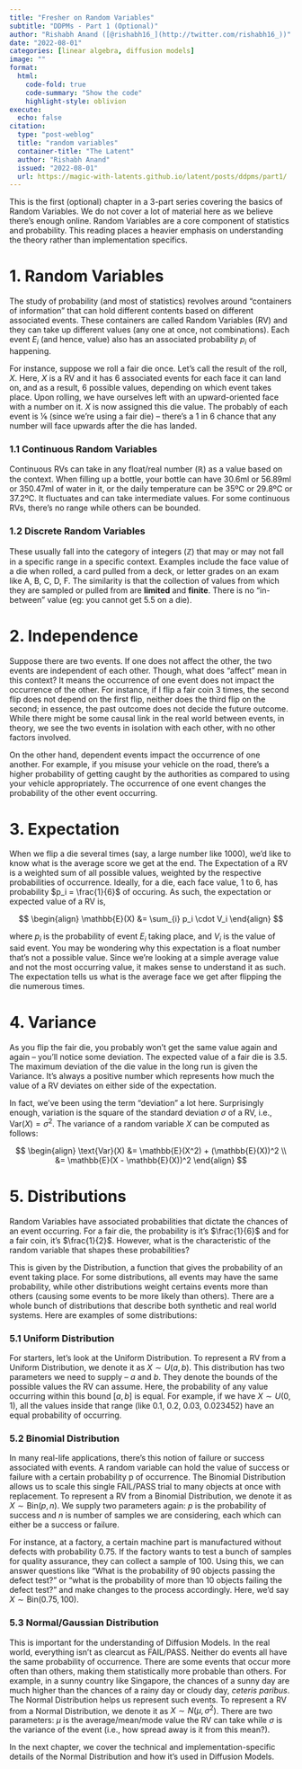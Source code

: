 ```yaml
---
title: "Fresher on Random Variables"
subtitle: "DDPMs - Part 1 (Optional)"
author: "Rishabh Anand ([@rishabh16_](http://twitter.com/rishabh16_))"
date: "2022-08-01"
categories: [linear algebra, diffusion models]
image: ""
format:
  html:
    code-fold: true
    code-summary: "Show the code"
    highlight-style: oblivion
execute: 
  echo: false
citation:
  type: "post-weblog"
  title: "random variables"
  container-title: "The Latent"
  author: "Rishabh Anand"
  issued: "2022-08-01"
  url: https://magic-with-latents.github.io/latent/posts/ddpms/part1/
---
```



This is the first (optional) chapter in a 3-part series covering the basics of Random Variables. We do not cover a lot of material here as we believe there's enough online. Random Variables are a core component of statistics and probability. This reading places a heavier emphasis on understanding the theory rather than implementation specifics.

# 1. Random Variables
The study of probability (and most of statistics) revolves around “containers of information” that can hold different contents based on different associated events. These containers are called Random Variables (RV) and they can take up different values (any one at once, not combinations). Each event $E_i$ (and hence, value) also has an associated probability $p_i$ of happening. 

For instance, suppose we roll a fair die once. Let’s call the result of the roll, $X$. Here, $X$ is a RV and it has 6 associated events for each face it can land on, and as a result, 6 possible values, depending on which event takes place. Upon rolling, we have ourselves left with an upward-oriented face with a number on it. $X$ is now assigned this die value. The probably of each event is ⅙ (since we’re using a fair die) – there’s a 1 in 6 chance that any number will face upwards after the die has landed.


### 1.1 Continuous Random Variables

Continuous RVs can take in any float/real number ($\mathbb{R}$) as a value based on the context. When filling up a bottle, your bottle can have 30.6ml or 56.89ml or 350.47ml of water in it, or the daily temperature can be 35ºC or 29.8ºC or 37.2ºC. It fluctuates and can take intermediate values. For some continuous RVs, there's no range while others can be bounded.

### 1.2 Discrete Random Variables

These usually fall into the category of integers ($\mathbb{Z}$) that may or may not fall in a specific range in a specific context. Examples include the face value of a die when rolled, a card pulled from a deck, or letter grades on an exam like A, B, C, D, F. The similarity is that the collection of values from which they are sampled or pulled from are **limited** and **finite**. There is no "in-between" value (eg: you cannot get 5.5 on a die). 



# 2. Independence
Suppose there are two events. If one does not affect the other, the two events are independent of each other. Though, what does “affect” mean in this context? It means the occurrence of one event does not impact the occurrence of the other. For instance, if I flip a fair coin 3 times, the second flip does not depend on the first flip, neither does the third flip on the second; in essence, the past outcome does not decide the future outcome. While there might be some causal link in the real world between events, in theory, we see the two events in isolation with each other, with no other factors involved. 

On the other hand, dependent events impact the occurrence of one another. For example, if you misuse your vehicle on the road, there’s a higher probability of getting caught by the authorities as compared to using your vehicle appropriately. The occurrence of one event changes the probability of the other event occurring.


# 3. Expectation 
When we flip a die several times (say, a large number like 1000), we’d like to know what is the average score we get at the end. The Expectation of a RV is a weighted sum of all possible values, weighted by the respective probabilities of occurrence. Ideally, for a die, each face value, 1 to 6, has probability $p_i = \frac{1}{6}$ of occuring. As such, the expectation or expected value of a RV is,

$$
\begin{align}
    \mathbb{E}(X) &= \sum_{i} p_i \cdot V_i
\end{align}
$$

where $p_i$ is the probability of event $E_i$ taking place, and $V_i$ is the value of said event. You may be wondering why this expectation is a float number that’s not a possible value. Since we’re looking at a simple average value and not the most occurring value, it makes sense to understand it as such. The expectation tells us what is the average face we get after flipping the die numerous times. 


# 4. Variance
As you flip the fair die, you probably won’t get the same value again and again – you’ll notice some deviation. The expected value of a fair die is 3.5. The maximum deviation of the die value in the long run is given the Variance. It’s always a positive number which represents how much the value of a RV deviates on either side of the expectation. 

In fact, we’ve been using the term “deviation” a lot here. Surprisingly enough, variation is the square of the standard deviation $\sigma$ of a RV, i.e., $\text{Var}(X) = \sigma^2$. The variance of a random variable $X$ can be computed as follows:

$$
\begin{align}
    \text{Var}(X) &= \mathbb{E}(X^2) + (\mathbb{E}(X))^2 \\
    &= \mathbb{E}(X - \mathbb{E}(X))^2
\end{align}    
$$


# 5. Distributions
Random Variables have associated probabilities that dictate the chances of an event occurring. For a fair die, the probability is it’s $\frac{1}{6}$ and for a fair coin, it’s $\frac{1}{2}$. However, what is the characteristic of the random variable that shapes these probabilities? 

This is given by the Distribution, a function that gives the probability of an event taking place. For some distributions, all events may have the same probability, while other distributions weight certains events more than others (causing some events to be more likely than others). There are a whole bunch of distributions that describe both synthetic and real world systems. Here are examples of some distributions:



### 5.1 Uniform Distribution
For starters, let’s look at the Uniform Distribution. To represent a RV from a Uniform Distribution, we denote it as $X \sim U(a, b)$. This distribution has two parameters we need to supply – $a$ and $b$. They denote the bounds of the possible values the RV can assume. Here, the probability of any value occurring within this bound $[a, b]$ is equal. For example, if we have $X \sim U(0, 1)$, all the values inside that range (like 0.1, 0.2, 0.03, 0.023452) have an equal probability of occurring. 



### 5.2 Binomial Distribution
In many real-life applications, there’s this notion of failure or success associated with events. A random variable can hold the value of success or failure with a certain probability p of occurrence. The Binomial Distribution allows us to scale this single FAIL/PASS trial to many objects at once with replacement. To represent a RV from a Binomial Distribution, we denote it as $X \sim \text{Bin}(p, n)$. We supply two parameters again: $p$ is the probability of success and $n$ is number of samples we are considering, each which can either be a success or failure. 

For instance, at a factory, a certain machine part is manufactured without defects with probability 0.75. If the factory wants to test a bunch of samples for quality assurance, they can collect a sample of 100. Using this, we can answer questions like “What is the probability of 90 objects passing the defect test?” or “what is the probability of more than 10 objects failing the defect test?” and make changes to the process accordingly. Here, we’d say $X \sim \text{Bin}(0.75, 100)$.



### 5.3 Normal/Gaussian Distribution

This is important for the understanding of Diffusion Models. In the real world, everything isn’t as clearcut as FAIL/PASS. Neither do events all have the same probability of occurrence. There are some events that occur more often than others, making them statistically more probable than others. For example, in a sunny country like Singapore, the chances of a sunny day are much higher than the chances of a rainy day or cloudy day, _ceteris paribus_. The Normal Distribution helps us represent such events. To represent a RV from a Normal Distribution, we denote it as $X \sim N(\mu, \sigma^2)$. There are two parameters: $\mu$ is the average/mean/mode value the RV can take while $\sigma$ is the variance of the event (i.e., how spread away is it from this mean?). 

In the next chapter, we cover the technical and implementation-specific details of the Normal Distribution and how it's used in Diffusion Models.
